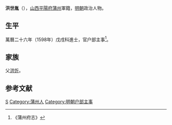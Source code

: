 '''洪世胤'''（{{bd|？||？|catIdx=}}），[[山西|山西]][[平陽府|平陽府]][[蒲州|蒲州]]軍籍，[[明朝|明朝]]政治人物。

== 生平 ==
萬曆二十六年（1598年）戊戌科進士，官户部主事<ref>《蒲州府志》</ref>。

== 家族 ==
父[[洪忻|洪忻]]。

==参考文献==
{{reflist}}

{{萬曆二十六年戊戌科殿試金榜}}

{{Authority control}}

{{DEFAULTSORT:}}
[[Category:洪姓|S]]
[[Category:蒲州人|Category:蒲州人]]
[[Category:明朝户部主事|Category:明朝户部主事]]